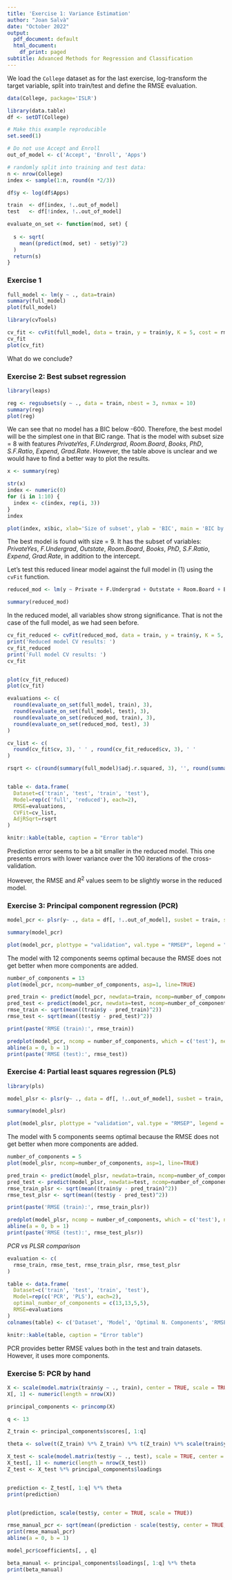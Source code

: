 ---
title: 'Exercise 1: Variance Estimation'
author: "Joan Salvà"
date: "October 2022"
output:
  pdf_document: default
  html_document:
    df_print: paged
subtitle: Advanced Methods for Regression and Classification
---


We load the `College` dataset as for the last exercise, log-transform the target variable, split into train/test and define the RMSE evaluation.

```{r, results='hold'}
data(College, package='ISLR')

library(data.table)
df <- setDT(College)

# Make this example reproducible
set.seed(1)

# Do not use Accept and Enroll
out_of_model <- c('Accept', 'Enroll', 'Apps')

# randomly split into training and test data:
n <- nrow(College)
index <- sample(1:n, round(n *2/3))

df$y <- log(df$Apps)

train  <- df[index, !..out_of_model]
test   <- df[!index, !..out_of_model]

evaluate_on_set <- function(mod, set) {
  
  s <- sqrt(
    mean((predict(mod, set) - set$y)^2)
  )
  return(s)
}
```

### Exercise 1

```{r}
full_model <- lm(y ~ ., data=train)
summary(full_model)
plot(full_model)
```

```{r}
library(cvTools)

cv_fit <- cvFit(full_model, data = train, y = train$y, K = 5, cost = rmspe, R = 100, seed=1)
cv_fit
plot(cv_fit)
```

What do we conclude? 

### Exercise 2: Best subset regression

```{r, results = 'hide'}
library(leaps)

reg <- regsubsets(y ~ ., data = train, nbest = 3, nvmax = 10)
summary(reg)
plot(reg)
```


We can see that no model has a BIC below -600. Therefore, the best model will be the simplest one in that BIC range. That is the model with subset size = 8 with features *PrivateYes*, *F.Undergrad*, *Room.Board*, *Books*, *PhD*, *S.F.Ratio*, *Expend*, *Grad.Rate*. However, the table above is unclear and we would have to find a better way to plot the results.

```{r}
x <- summary(reg)

str(x)
index <- numeric(0)
for (i in 1:10) {
  index <- c(index, rep(i, 3))
}
index

plot(index, x$bic, xlab='Size of subset', ylab = 'BIC', main = 'BIC by number of regressors')

```
The best model is found with size = 9. It has the subset of variables: *PrivateYes*, *F.Undergrad*, *Outstate*, *Room.Board*, *Books*, *PhD*, *S.F.Ratio*, *Expend*, *Grad.Rate*, in addition to the intercept.

Let's test this reduced linear model against the full model in (1) using the `cvFit` function.

```{r}
reduced_mod <- lm(y ~ Private + F.Undergrad + Outstate + Room.Board + Books + PhD + S.F.Ratio + Expend + Grad.Rate, data = train)

summary(reduced_mod)
```
In the reduced model, all variables show strong significance. That is not the case of the full model, as we had seen before.

```{r, results='hold'}

cv_fit_reduced <- cvFit(reduced_mod, data = train, y = train$y, K = 5, cost = rmspe, R = 100, seed=1)
print('Reduced model CV results: ')
cv_fit_reduced
print('Full model CV results: ')
cv_fit


plot(cv_fit_reduced)
plot(cv_fit)

evaluations <- c(
  round(evaluate_on_set(full_model, train), 3),
  round(evaluate_on_set(full_model, test), 3),
  round(evaluate_on_set(reduced_mod, train), 3),
  round(evaluate_on_set(reduced_mod, test), 3)
)

cv_list <- c(
  round(cv_fit$cv, 3), ' ' , round(cv_fit_reduced$cv, 3), ' ' 
)

rsqrt <- c(round(summary(full_model)$adj.r.squared, 3), '', round(summary(reduced_mod)$adj.r.squared, 3), '')


table <- data.frame(
  Dataset=c('train', 'test', 'train', 'test'),
  Model=rep(c('full', 'reduced'), each=2),
  RMSE=evaluations, 
  CVFit=cv_list, 
  AdjRSqrt=rsqrt
)

knitr::kable(table, caption = "Error table")
```
Prediction error seems to be a bit smaller in the reduced model. This one presents errors with lower variance over the 100 iterations of the cross-validation.

However, the RMSE and $R^2$ values seem to be slightly worse in the reduced model.

### Exercise 3: Principal component regression (PCR)

```{r}

model_pcr <- plsr(y~ ., data = df[, !..out_of_model], susbet = train, scale = TRUE, validation="CV", segments=10, segment.type="random")

summary(model_pcr)

plot(model_pcr, plottype = "validation", val.type = "RMSEP", legend = "topright")

```
The model with 12 components seems optimal because the RMSE does not get better when more components are added.

```{r}
number_of_components = 13
plot(model_pcr, ncomp=number_of_components, asp=1, line=TRUE)

pred_train <- predict(model_pcr, newdata=train, ncomp=number_of_components)
pred_test <- predict(model_pcr, newdata=test, ncomp=number_of_components)
rmse_train <- sqrt(mean((train$y - pred_train)^2))
rmse_test <- sqrt(mean((test$y - pred_test)^2))

print(paste('RMSE (train):', rmse_train))
```


```{r}

predplot(model_pcr, ncomp = number_of_components, which = c('test'), newdata = test)
abline(a = 0, b = 1)
print(paste('RMSE (test):', rmse_test))

```

### Exercise 4: Partial least squares regression (PLS)


```{r}
library(pls)

model_plsr <- plsr(y~ ., data = df[, !..out_of_model], susbet = train, scale = TRUE, validation="CV", segments=10, segment.type="random")

summary(model_plsr)

plot(model_plsr, plottype = "validation", val.type = "RMSEP", legend = "topright")

```
The model with 5 components seems optimal because the RMSE does not get better when more components are added.

```{r}
number_of_components = 5
plot(model_plsr, ncomp=number_of_components, asp=1, line=TRUE)

pred_train <- predict(model_plsr, newdata=train, ncomp=number_of_components)
pred_test <- predict(model_plsr, newdata=test, ncomp=number_of_components)
rmse_train_plsr <- sqrt(mean((train$y - pred_train)^2))
rmse_test_plsr <- sqrt(mean((test$y - pred_test)^2))

print(paste('RMSE (train):', rmse_train_plsr))
```


```{r}

predplot(model_plsr, ncomp = number_of_components, which = c('test'), newdata = test)
abline(a = 0, b = 1)
print(paste('RMSE (test):', rmse_test_plsr))

```
*PCR vs PLSR comparison*
```{r}
evaluation <- c(
  rmse_train, rmse_test, rmse_train_plsr, rmse_test_plsr
)

table <- data.frame(
  Dataset=c('train', 'test', 'train', 'test'),
  Model=rep(c('PCR', 'PLS'), each=2),
  optimal_number_of_components = c(13,13,5,5),
  RMSE=evaluations
)
colnames(table) <- c('Dataset', 'Model', 'Optimal N. Components', 'RMSE')

knitr::kable(table, caption = "Error table")
```

PCR provides better RMSE values both in the test and train datasets. However, it uses more components. 

### Exercise 5: PCR by hand

```{r}
X <- scale(model.matrix(train$y ~ ., train), center = TRUE, scale = TRUE)
X[, 1] <- numeric(length = nrow(X))

principal_components <- princomp(X)

q <- 13

Z_train <- principal_components$scores[, 1:q]

theta <- solve(t(Z_train) %*% Z_train) %*% t(Z_train) %*% scale(train$y, center = TRUE, scale = TRUE)

X_test <- scale(model.matrix(test$y ~ ., test), scale = TRUE, center = TRUE)
X_test[, 1] <- numeric(length = nrow(X_test))
Z_test <- X_test %*% principal_components$loadings


prediction <- Z_test[, 1:q] %*% theta
print(prediction)


plot(prediction, scale(test$y, center = TRUE, scale = TRUE))

rmse_manual_pcr <- sqrt(mean((prediction - scale(test$y, center = TRUE, scale = TRUE))^2))
print(rmse_manual_pcr)
abline(a = 0, b = 1)

```
```{r}
model_pcr$coefficients[, , q]

beta_manual <- principal_components$loadings[, 1:q] %*% theta
print(beta_manual)
```

</div>
</pre>
